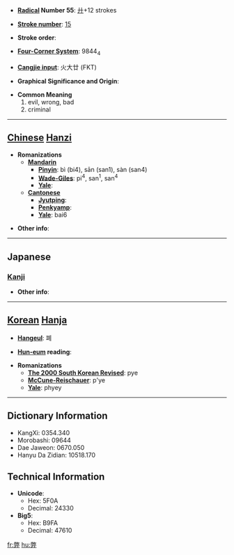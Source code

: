 * '''[[Wiktionary:Chinese radical index| Radical]] Number 55''': [[Wiktionary:Chinese radical index 廾|廾]]+12 strokes

* '''[[Wiktionary:Chinese total strokes index|Stroke number]]''': [[Wiktionary:Chinese total strokes index 15|15]]

* '''Stroke order''': 

* '''[[Wiktionary:Chinese four corner index|Four-Corner System]]''': 9844<sub>4</sub>

* '''[[Wiktionary:Chinese Cangjie index|Cangjie input]]''': 火大廿 (FKT)

* '''Graphical Significance and Origin''': 

* '''Common Meaning'''
*#evil, wrong, bad
*# criminal


----

== [[Chinese]] [[Hanzi]] ==

* '''Romanizations'''
** '''[[Mandarin]]'''
*** '''[[Pinyin]]''': bì (bi4), sān (san1), sàn (san4)
*** '''[[Wade-Giles]]''': pi<sup>4</sup>, san<sup>1</sup>, san<sup>4</sup>
*** '''[[Yale]]''': 
** '''[[Cantonese]]'''
*** '''[[Jyutping]]''':
*** '''[[Penkyamp]]''': 
*** '''[[Yale]]''': bai6

* '''Other info''': 

----

==Japanese==
===[[Kanji]]===
{{kanji|on readings=[[へい]] (hei), [[へつ]] (hetsu)|kun readings=[[つかれる]] (tsukareru), [[くるしむ]] (kurushimu), [[やぶれる]] (yabureru)}}

* '''Other info''':  

----

== [[Korean]] [[Hanja]] ==

* '''[[Hangeul]]''': 폐

* '''[[Hun-eum]] reading''': 

* '''Romanizations'''
** '''[[The 2000 South Korean Revised Romanization|The 2000 South Korean Revised]]''': pye
** '''[[McCune-Reischauer]]''': p'ye
** '''[[Yale]]''': phyey

----

== Dictionary Information ==

* KangXi: 0354.340
* Morobashi: 09644
* Dae Jaweon: 0670.050
* Hanyu Da Zidian: 10518.170

== Technical Information ==

* '''Unicode''':
** Hex: 5F0A
** Decimal: 24330
* '''Big5''':
** Hex: B9FA
** Decimal: 47610

[[fr:弊]]
[[hu:弊]]
